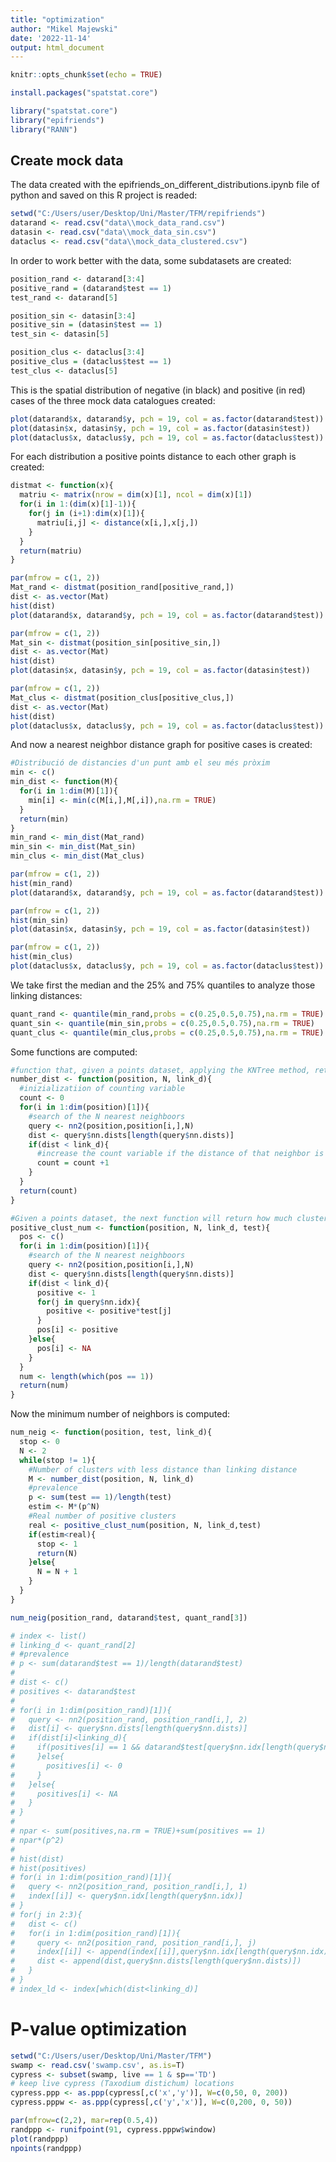 ```yaml
---
title: "optimization"
author: "Mikel Majewski"
date: '2022-11-14'
output: html_document
---
```


```r
knitr::opts_chunk$set(echo = TRUE)
```

```r
install.packages("spatstat.core")
```

```r
library("spatstat.core")
library("epifriends")
library("RANN")
```

## Create mock data 

The data created with the epifriends_on_different_distributions.ipynb file of python and saved on this R project is readed:


```r
setwd("C:/Users/user/Desktop/Uni/Master/TFM/repifriends")
datarand <- read.csv("data\\mock_data_rand.csv")
datasin <- read.csv("data\\mock_data_sin.csv")
dataclus <- read.csv("data\\mock_data_clustered.csv")
```

In order to work better with the data, some subdatasets are created:

```r
position_rand <- datarand[3:4]
positive_rand = (datarand$test == 1)
test_rand <- datarand[5]

position_sin <- datasin[3:4]
positive_sin = (datasin$test == 1)
test_sin <- datasin[5]

position_clus <- dataclus[3:4]
positive_clus = (dataclus$test == 1)
test_clus <- dataclus[5]
```

This is the spatial distribution of negative (in black) and positive (in red) cases of the three mock data catalogues created:

```r
plot(datarand$x, datarand$y, pch = 19, col = as.factor(datarand$test))
plot(datasin$x, datasin$y, pch = 19, col = as.factor(datasin$test))
plot(dataclus$x, dataclus$y, pch = 19, col = as.factor(dataclus$test))
```

For each distribution a positive points distance to each other graph is created:

```r
distmat <- function(x){
  matriu <- matrix(nrow = dim(x)[1], ncol = dim(x)[1])
  for(i in 1:(dim(x)[1]-1)){
    for(j in (i+1):dim(x)[1]){
      matriu[i,j] <- distance(x[i,],x[j,])
    }
  }
  return(matriu)
}

par(mfrow = c(1, 2))                    
Mat_rand <- distmat(position_rand[positive_rand,])
dist <- as.vector(Mat)
hist(dist)
plot(datarand$x, datarand$y, pch = 19, col = as.factor(datarand$test))

par(mfrow = c(1, 2)) 
Mat_sin <- distmat(position_sin[positive_sin,])
dist <- as.vector(Mat)
hist(dist)
plot(datasin$x, datasin$y, pch = 19, col = as.factor(datasin$test))

par(mfrow = c(1, 2)) 
Mat_clus <- distmat(position_clus[positive_clus,])
dist <- as.vector(Mat)
hist(dist)
plot(dataclus$x, dataclus$y, pch = 19, col = as.factor(dataclus$test))
```

And now a nearest neighbor distance graph for positive cases is created:

```r
#Distribució de distancies d'un punt amb el seu més pròxim
min <- c()
min_dist <- function(M){
  for(i in 1:dim(M)[1]){
    min[i] <- min(c(M[i,],M[,i]),na.rm = TRUE)
  }
  return(min)
}
min_rand <- min_dist(Mat_rand)
min_sin <- min_dist(Mat_sin)
min_clus <- min_dist(Mat_clus)

par(mfrow = c(1, 2))
hist(min_rand)
plot(datarand$x, datarand$y, pch = 19, col = as.factor(datarand$test))

par(mfrow = c(1, 2)) 
hist(min_sin)
plot(datasin$x, datasin$y, pch = 19, col = as.factor(datasin$test))

par(mfrow = c(1, 2)) 
hist(min_clus)
plot(dataclus$x, dataclus$y, pch = 19, col = as.factor(dataclus$test))

```

We take first the median and the 25% and 75% quantiles to analyze those linking distances:

```r
quant_rand <- quantile(min_rand,probs = c(0.25,0.5,0.75),na.rm = TRUE)
quant_sin <- quantile(min_sin,probs = c(0.25,0.5,0.75),na.rm = TRUE)
quant_clus <- quantile(min_clus,probs = c(0.25,0.5,0.75),na.rm = TRUE)
```

Some functions are computed:

```r
#function that, given a points dataset, applying the KNTree method, returns how much points have the N nearest point at distance lower than a given linking distance
number_dist <- function(position, N, link_d){
  #inizializatiion of counting variable
  count <- 0
  for(i in 1:dim(position)[1]){
    #search of the N nearest neighboors
    query <- nn2(position,position[i,],N)
    dist <- query$nn.dists[length(query$nn.dists)]
    if(dist < link_d){
      #increase the count variable if the distance of that neighbor is less than the linking distance
      count = count +1 
    }
  }
  return(count)
}

#Given a points dataset, the next function will return how much clusters of size N and linking distance less than link_d have all points positive
positive_clust_num <- function(position, N, link_d, test){
  pos <- c()
  for(i in 1:dim(position)[1]){
    #search of the N nearest neighboors
    query <- nn2(position,position[i,],N)
    dist <- query$nn.dists[length(query$nn.dists)]
    if(dist < link_d){
      positive <- 1
      for(j in query$nn.idx){
        positive <- positive*test[j] 
      }
      pos[i] <- positive
    }else{
      pos[i] <- NA
    }
  }
  num <- length(which(pos == 1))
  return(num)
}

```
Now the minimum number of neighbors is computed:

```r
num_neig <- function(position, test, link_d){
  stop <- 0
  N <- 2
  while(stop != 1){
    #Number of clusters with less distance than linking distance
    M <- number_dist(position, N, link_d)
    #prevalence
    p <- sum(test == 1)/length(test)
    estim <- M*(p^N)
    #Real number of positive clusters
    real <- positive_clust_num(position, N, link_d,test)
    if(estim<real){
      stop <- 1
      return(N)
    }else{
      N = N + 1
    }
  }
}

num_neig(position_rand, datarand$test, quant_rand[3])
```

```r
# index <- list()
# linking_d <- quant_rand[2]
# #prevalence
# p <- sum(datarand$test == 1)/length(datarand$test)
# 
# dist <- c()
# positives <- datarand$test
# 
# for(i in 1:dim(position_rand)[1]){
#   query <- nn2(position_rand, position_rand[i,], 2)
#   dist[i] <- query$nn.dists[length(query$nn.dists)]
#   if(dist[i]<linking_d){
#     if(positives[i] == 1 && datarand$test[query$nn.idx[length(query$nn.idx)]] == 1){
#     }else{
#       positives[i] <- 0
#     }
#   }else{
#     positives[i] <- NA
#   }
# }
# 
# npar <- sum(positives,na.rm = TRUE)+sum(positives == 1)
# npar*(p^2)
# 
# hist(dist)
# hist(positives)
# for(i in 1:dim(position_rand)[1]){
#   query <- nn2(position_rand, position_rand[i,], 1)
#   index[[i]] <- query$nn.idx[length(query$nn.idx)]
# }
# for(j in 2:3){
#   dist <- c()
#   for(i in 1:dim(position_rand)[1]){
#     query <- nn2(position_rand, position_rand[i,], j)
#     index[[i]] <- append(index[[i]],query$nn.idx[length(query$nn.idx)])
#     dist <- append(dist,query$nn.dists[length(query$nn.dists)])
#   }
# }
# index_ld <- index[which(dist<linking_d)]


```


# P-value optimization
```r
setwd("C:/Users/user/Desktop/Uni/Master/TFM")
swamp <- read.csv('swamp.csv', as.is=T)
cypress <- subset(swamp, live == 1 & sp=='TD')
# keep live cypress (Taxodium distichum) locations
cypress.ppp <- as.ppp(cypress[,c('x','y')], W=c(0,50, 0, 200))
cypress.pppw <- as.ppp(cypress[,c('y','x')], W=c(0,200, 0, 50))
``` 

```r
par(mfrow=c(2,2), mar=rep(0.5,4))
randppp <- runifpoint(91, cypress.pppw$window)
plot(randppp)
npoints(randppp)
```
